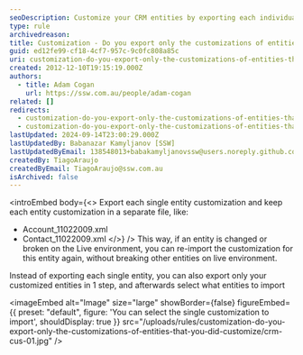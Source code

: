```yaml
---
seoDescription: Customize your CRM entities by exporting each individual customization or select what to import, ensuring seamless updates and minimizing impact on live environments.
type: rule
archivedreason:
title: Customization - Do you export only the customizations of entities that you did customize? (CRM 4 only)
guid: ed12fe99-cf18-4cf7-957c-9c0fc808a85c
uri: customization-do-you-export-only-the-customizations-of-entities-that-you-did-customize
created: 2012-12-10T19:15:19.000Z
authors:
  - title: Adam Cogan
    url: https://ssw.com.au/people/adam-cogan
related: []
redirects:
  - customization-do-you-export-only-the-customizations-of-entities-that-you-did-customize-crm-4-only
  - customization-do-you-export-only-the-customizations-of-entities-that-you-did-customize-(crm-4-only)
lastUpdated: 2024-09-14T23:00:29.000Z
lastUpdatedBy: Babanazar Kamyljanov [SSW]
lastUpdatedByEmail: 138548013+babakamyljanovssw@users.noreply.github.com
createdBy: TiagoAraujo
createdByEmail: TiagoAraujo@ssw.com.au
isArchived: false
---
```


<introEmbed
  body={<>
Export each single entity customization and keep each entity customization in a separate file, like:

* Account_11022009.xml
* Contact_11022009.xml
  </>}
/>
This way, if an entity is changed or broken on the Live environment, you can re-import the customization for this entity again, without breaking other entities on live environment.

Instead of exporting each single entity, you can also export only your customized entities in 1 step, and afterwards select what entities to import


<imageEmbed
  alt="Image"
  size="large"
  showBorder={false}
  figureEmbed={{
    preset: "default",
    figure: 'You can select the single customization to import',
    shouldDisplay: true
  }}
  src="/uploads/rules/customization-do-you-export-only-the-customizations-of-entities-that-you-did-customize/crm-cus-01.jpg"
/>
